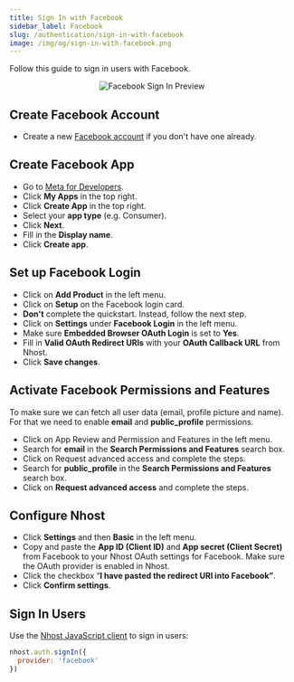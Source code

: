 ```yaml
---
title: Sign In with Facebook
sidebar_label: Facebook
slug: /authentication/sign-in-with-facebook
image: /img/og/sign-in-with-facebook.png
---
```


Follow this guide to sign in users with Facebook.

<p align="center">
  <img
    alt="Facebook Sign In Preview"
    src="/img/social-providers/facebook-preview.svg"
    width={480}
    height={267}
  />
</p>

## Create Facebook Account

- Create a new [Facebook account](https://www.facebook.com/) if you don't have one already.

## Create Facebook App

- Go to [Meta for Developers](https://developers.facebook.com/).
- Click **My Apps** in the top right.
- Click **Create App** in the top right.
- Select your **app type** (e.g. Consumer).
- Click **Next**.
- Fill in the **Display name**.
- Click **Create app**.

## Set up Facebook Login

- Click on **Add Product** in the left menu.
- Click on **Setup** on the Facebook login card.
- **Don't** complete the quickstart. Instead, follow the next step.
- Click on **Settings** under **Facebook Login** in the left menu.
- Make sure **Embedded Browser OAuth Login** is set to **Yes**.
- Fill in **Valid OAuth Redirect URIs** with your **OAuth Callback URL** from Nhost.
- Click **Save changes**.

## Activate Facebook Permissions and Features

To make sure we can fetch all user data (email, profile picture and name). For that we need to enable **email** and **public_profile** permissions.

- Click on App Review and Permission and Features in the left menu.
- Search for **email** in the **Search Permissions and Features** search box.
- Click on Request advanced access and complete the steps.
- Search for **public_profile** in the **Search Permissions and Features** search box.
- Click on **Request advanced access** and complete the steps.

## Configure Nhost

- Click **Settings** and then **Basic** in the left menu.
- Copy and paste the **App ID (Client ID)** and **App secret (Client Secret)** from Facebook to your Nhost OAuth settings for Facebook. Make sure the OAuth provider is enabled in Nhost.
- Click the checkbox “**I have pasted the redirect URI into Facebook”**.
- Click **Confirm settings**.

## Sign In Users

Use the [Nhost JavaScript client](/reference/javascript) to sign in users:

```js
nhost.auth.signIn({
  provider: 'facebook'
})
```
